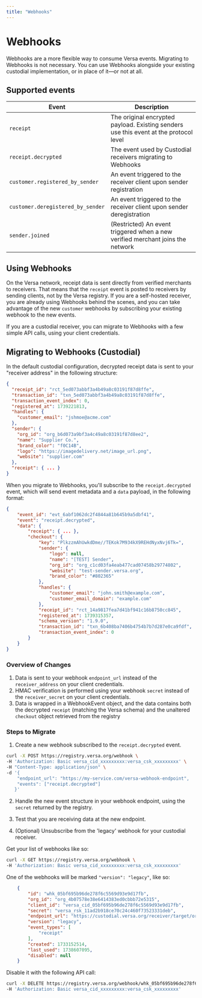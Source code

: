 ```yaml
---
title: "Webhooks"
---
```


# Webhooks

Webhooks are a more flexible way to consume Versa events.
Migrating to Webhooks is not necessary.
You can use Webhooks alongside your existing custodial implementation, or in place of it—or not at all.

## Supported events

| Event                             | Description                                                                             |
| --------------------------------- | --------------------------------------------------------------------------------------- |
| `receipt`                         | The original encrypted payload. Existing senders use this event at the protocol level   |
| `receipt.decrypted`               | The event used by Custodial receivers migrating to Webhooks                             |
| `customer.registered_by_sender`   | An event triggered to the receiver client upon sender registration                      |
| `customer.deregistered_by_sender` | An event triggered to the receiver client upon sender deregistration                    |
| `sender.joined`                   | (Restricted) An event triggered when a new verified merchant joins the network          |

## Using Webhooks

On the Versa network, receipt data is sent directly from verified merchants to receivers.
That means that the `receipt` event is posted to receivers by sending clients, not by the Versa registry.
If you are a self-hosted receiver, you are already using Webhooks behind the scenes,
and you can take advantage of the new `customer` webhooks by subscribing your existing webhook to the new events.

If you are a custodial receiver, you can migrate to Webhooks with a few simple API calls, using your client credentials.

## Migrating to Webhooks (Custodial)

In the default custodial configuration, decrypted receipt data is sent to your "receiver address" in the following structure:

```json
{
  "receipt_id": "rct_5ed073abbf3a4b49a8c03191f87d8ffe",
  "transaction_id": "txn_5ed073abbf3a4b49a8c03191f87d8ffe",
  "transaction_event_index": 0,
  "registered_at": 1739221813,
  "handles": {
    "customer_email": "jshmoe@acme.com"
  },
  "sender": {
    "org_id": "org_b6d073a9bf3a4c49a8c03191f87d8ee2",
    "name": "Supplier Co.",
    "brand_color": "f0C14B",
    "logo": "https://imagedelivery.net/image_url.png",
    "website": "supplier.com"
  },
  "receipt": { ... }
}
```

When you migrate to Webhooks, you'll subscribe to the `receipt.decrypted` event, which will send event metadata and a `data` payload, in the following format:

```json
{
    "event_id": "evt_6abf1062dc2f4844a81b645b9a5dbf41",
    "event": "receipt.decrypted",
    "data": {
        "receipt": { ... },
        "checkout": {
            "key": "PlkzzmAhUwkdDme//TEKok7M934kX9REHdNyxNvj6Tk=",
            "sender": {
                "logo": null,
                "name": "[TEST] Sender",
                "org_id": "org_c1cd03fa4eab477cad07458b29774802",
                "website": "test-sender.versa.org",
                "brand_color": "#802365"
            },
            "handles": {
                "customer_email": "john.smith@example.com", 
                "customer_email_domain": "example.com"
            },
            "receipt_id": "rct_14a9817fea7d41bf941c16b8750cc845",
            "registered_at": 1739315357,
            "schema_version": "1.9.0",
            "transaction_id": "txn_6b408ba7406b4754b7b7d287e0ca9fdf",
            "transaction_event_index": 0
        }
    }
}
```

### Overview of Changes

1. Data is sent to your webhook `endpoint_url` instead of the `receiver_address` on your client credentials.
2. HMAC verification is performed using your webhook `secret` instead of the `receiver_secret` on your client credentials.
3. Data is wrapped in a WebhookEvent object, and the data contains both the decrypted `receipt` (matching the Versa schema) and the unaltered `checkout` object retrieved from the registry

### Steps to Migrate

1. Create a new webhook subscribed to the `receipt.decrypted` event.

```bash
curl -X POST https://registry.versa.org/webhook \
-H 'Authorization: Basic versa_cid_xxxxxxxxx:versa_csk_xxxxxxxxx' \
-H "Content-Type: application/json" \
-d '{
    "endpoint_url": "https://my-service.com/versa-webhook-endpoint",
    "events": ["receipt.decrypted"]
   }'
```

2. Handle the new event structure in your webhook endpoint, using the `secret` returned by the registry.

3. Test that you are receiving data at the new endpoint.

4. (Optional) Unsubscribe from the 'legacy' webhook for your custodial receiver.

Get your list of webhooks like so:

```bash
curl -X GET https://registry.versa.org/webhook \
-H 'Authorization: Basic versa_cid_xxxxxxxxx:versa_csk_xxxxxxxxx'
```

One of the webhooks will be marked `"version": "legacy"`, like so:

```json
    {
        "id": "whk_05bf695b96de278f6c5569d93e9d17fb",
        "org_id": "org_4b07578e38e6414383ed0cbbb72e5315",
        "client_id": "versa_cid_05bf695b96de278f6c5569d93e9d17fb",
        "secret": "versa_rsk_11ad2b918ce70c24c460f73523331deb",
        "endpoint_url": "https://custodial.versa.org/receiver/target/org_4b07578e38e6414383ed0cbbb72e5315/test",
        "version": "legacy",
        "event_types": [
            "receipt"
        ],
        "created": 1733152514,
        "last_used": 1738607095,
        "disabled": null
    }
```

Disable it with the following API call:

```bash
curl -X DELETE https://registry.versa.org/webhook/whk_05bf695b96de278f6c5569d93e9d17fb \
-H 'Authorization: Basic versa_cid_xxxxxxxxx:versa_csk_xxxxxxxxx'
```
